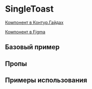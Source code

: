 
<Meta of={SingleToastStories} />

# SingleToast

[Компонент в Контур.Гайдах](https://guides.kontur.ru/components/popup-elements/toast/)

[Компонент в Figma](https://www.figma.com/file/87ScqxPzJpF9DcVBNYWOjM/%E2%9A%A1-Kontur-UI-Modern-Layout?node-id=230%3A5203)

<Description />

## Базовый пример

<Primary />

## Пропы

<Controls />

## Примеры использования

<Stories />
